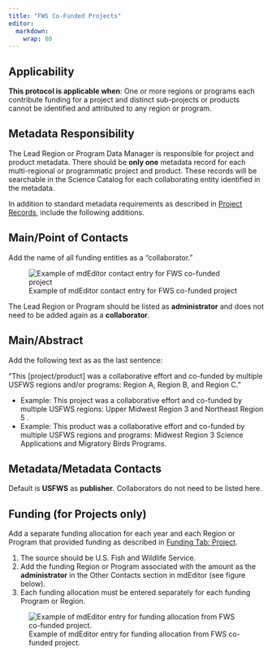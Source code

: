 ```yaml
---
title: "FWS Co-Funded Projects"
editor: 
  markdown: 
    wrap: 80
---
```


## Applicability

**This protocol is applicable when**: One or more regions or programs each 
contribute funding for a project and distinct sub-projects or products cannot 
be identified and attributed to any region or program.

## Metadata Responsibility

The Lead Region or Program Data Manager is responsible for project and product
metadata. There should be **only one** metadata record for each multi-regional or
programmatic project and product. These records will be searchable in the
Science Catalog for each collaborating entity identified in the metadata.

In addition to standard metadata requirements as described in 
[Project Records](../project_records/project_records_overview.qmd), 
include the  following additions.

## Main/Point of Contacts

Add the name of all funding entities as a “collaborator.”

![Example of mdEditor contact entry for FWS co-funded project](../../assets/example_contact_entry_fws_cofunded_project.png)

::: {.callout-note icon=false}
The Lead Region or Program should be listed as
**administrator** and does not need to be added again as a **collaborator**. 
:::

## Main/Abstract

Add the following text as as the last sentence:

"This \[project/product\] was a collaborative effort and co-funded by multiple
USFWS regions and/or programs: Region A, Region B, and Region C.”

-   Example: This project was a collaborative effort and co-funded by multiple
    USFWS regions: Upper Midwest Region 3 and Northeast Region 5 .
-   Example: This product was a collaborative effort and co-funded by multiple
    USFWS regions and programs: Midwest Region 3 Science Applications and
    Migratory Birds Programs.

## Metadata/Metadata Contacts

Default is **USFWS** as **publisher**. Collaborators do not need to be listed here.

## Funding (for Projects only)

Add a separate funding allocation for each year and each Region or Program that
provided funding as described in 
[Funding Tab: Project](../project_records/funding_tab_project.qmd).

1.  The source should be U.S. Fish and Wildlife Service.
2.  Add the funding Region or Program associated with the amount as the
    **administrator** in the Other Contacts section in mdEditor (see figure below).
3.  Each funding allocation must be entered separately for each funding Program
    or Region.

![Example of mdEditor entry for funding allocation from FWS co-funded project.](../../assets/example_entry_funding_allocation_fws_cofunded_project.png)
